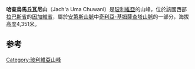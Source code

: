 {{Infobox mountain
| name = 哈查烏馬丘瓦尼山
| elevation_m   = 4351
| elevation_ref = <ref name=igm>IGM map 1:50,000 5844-III Guaqui</ref>
| location = {{BOL}}[[拉巴斯省_(玻利維亞)|拉巴斯省]]
| range = [[安第斯山脉|安第斯山脉]]、[[奇利亞-基姆薩查塔山脈|奇利亞-基姆薩查塔山脈]]
| map = Bolivia
| map_caption = Location within Bolivia
| label_position = right
| map_size       = 200
| coordinates   = {{coord|16|39|14|S|68|51|02|W|type:mountain_region:BO_scale:100000|format=dms|display=inline,title}}
}}
'''哈查烏馬丘瓦尼山'''（Jach'a Uma Chuwani）是[[玻利維亞|玻利維亞]]的山峰，位於該國西部[[拉巴斯省_(玻利維亞)|拉巴斯省]]的[[因加維省|因加維省]]，屬於[[安第斯山脈|安第斯山脈]]中[[奇利亞-基姆薩查塔山脈|奇利亞-基姆薩查塔山脈]]的一部分，海拔高度4,351米。

==参考==
{{refs}}
{{Bolivia-geo-stub}}
[[Category:玻利維亞山峰|Category:玻利維亞山峰]]